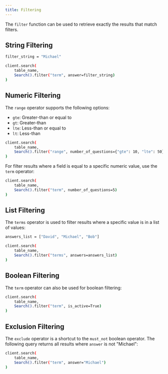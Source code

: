 ```yaml
---
title: Filtering
---
```


The `filter` function can be used to retrieve exactly the results that match filters.

## String Filtering

```bash
filter_string = "Michael"

client.search(
    table_name,
    Search().filter("term", answer=filter_string)
)
```

## Numeric Filtering

The `range` operator supports the following options:

- `gte`: Greater-than or equal to
- `gt`: Greater-than
- `lte`: Less-than or equal to
- `lt`: Less-than

```bash
client.search(
    table_name,
    Search().filter("range", number_of_questions={"gte": 10, "lte": 50})
)
```

For filter results where a field is equal to a specific numeric value, use the `term` operator:

```bash
client.search(
    table_name,
    Search().filter("term", number_of_questions=5)
)
```

## List Filtering

The `terms` operator is used to filter results where a specific value is in a list of values:

```bash
answers_list = ["David", "Michael", "Bob"]

client.search(
    table_name,
    Search().filter("terms", answers=answers_list)
)
```

## Boolean Filtering

The `term` operator can also be used for boolean filtering:

```bash
client.search(
    table_name,
    Search().filter("term", is_active=True)
)
```

## Exclusion Filtering

The `exclude` operator is a shortcut to the `must_not` boolean operator. The following query
returns all results where `answer` is not "Michael":

```bash
client.search(
    table_name,
    Search().filter("term", answer="Michael")
)
```
